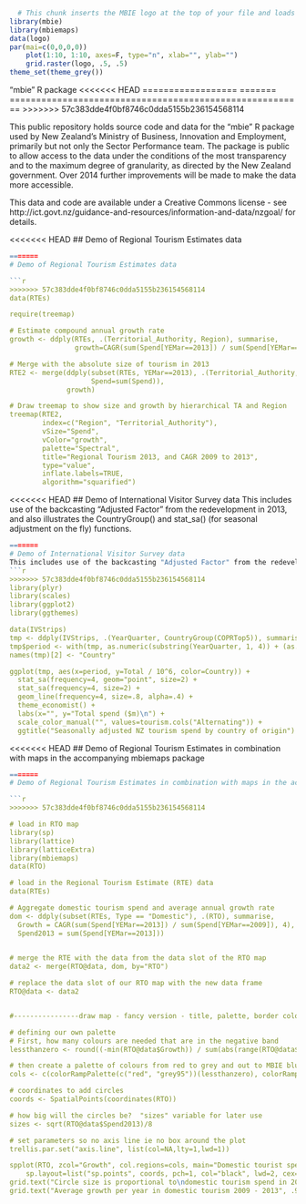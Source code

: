 ```r
  # This chunk inserts the MBIE logo at the top of your file and loads the pander package for formatting output
library(mbie)
library(mbiemaps)
data(logo)
par(mai=c(0,0,0,0))
	plot(1:10, 1:10, axes=F, type="n", xlab="", ylab="")
	grid.raster(logo, .5, .5)
theme_set(theme_grey())
```
"mbie" R package
<<<<<<< HEAD
==================
=======
========================================================
>>>>>>> 57c383dde4f0bf8746c0dda5155b236154568114

This public repository holds source code and data for the "mbie" R package used by New Zealand's Ministry of Business, Innovation and Employment, primarily but not only the Sector Performance team.  The package is public to allow access to the data under the conditions of the most transparency and to the maximum degree of granularity, as directed by the New Zealand government.  Over 2014 further improvements will be made to make the data more accessible.

This data and code are available under a Creative Commons license - see http://ict.govt.nz/guidance-and-resources/information-and-data/nzgoal/ for details.

<<<<<<< HEAD
## Demo of Regional Tourism Estimates data

```r
=======
# Demo of Regional Tourism Estimates data

```r
>>>>>>> 57c383dde4f0bf8746c0dda5155b236154568114
data(RTEs)

require(treemap)

# Estimate compound annual growth rate
growth <- ddply(RTEs, .(Territorial_Authority, Region), summarise,
                growth=CAGR(sum(Spend[YEMar==2013]) / sum(Spend[YEMar==2009]), 4))

# Merge with the absolute size of tourism in 2013
RTE2 <- merge(ddply(subset(RTEs, YEMar==2013), .(Territorial_Authority, Region), summarise,
                    Spend=sum(Spend)),
              growth)

# Draw treemap to show size and growth by hierarchical TA and Region
treemap(RTE2,
        index=c("Region", "Territorial_Authority"),
        vSize="Spend",
        vColor="growth",
        palette="Spectral",
        title="Regional Tourism 2013, and CAGR 2009 to 2013",
        type="value",
        inflate.labels=TRUE,
        algorithm="squarified")
```


<<<<<<< HEAD
## Demo of International Visitor Survey data
This includes use of the backcasting "Adjusted Factor" from the redevelopment in 2013, and also illustrates the CountryGroup() and stat_sa() (for seasonal adjustment on the fly) functions.
```r
=======
# Demo of International Visitor Survey data
This includes use of the backcasting "Adjusted Factor" from the redevelopment in 2013, and also illustrates the CountryGroup() and stat_sa() (for seasonal adjustment on the fly) functions.
```r
>>>>>>> 57c383dde4f0bf8746c0dda5155b236154568114
library(plyr)
library(scales)
library(ggplot2)
library(ggthemes)

data(IVStrips)
tmp <- ddply(IVStrips, .(YearQuarter, CountryGroup(COPRTop5)), summarise, Total= sum(SmoothTotalSpend * FinalWeight * Adjusted_Factor))
tmp$period <- with(tmp, as.numeric(substring(YearQuarter, 1, 4)) + (as.numeric(substring(YearQuarter, 6, 6))-.5)/4)
names(tmp)[2] <- "Country"

ggplot(tmp, aes(x=period, y=Total / 10^6, color=Country)) +
  stat_sa(frequency=4, geom="point", size=2) +
  stat_sa(frequency=4, size=2) +
  geom_line(frequency=4, size=.8, alpha=.4) +
  theme_economist() +
  labs(x="", y="Total spend ($m)\n") +
  scale_color_manual("", values=tourism.cols("Alternating")) +
  ggtitle("Seasonally adjusted NZ tourism spend by country of origin")
```

<<<<<<< HEAD
## Demo of Regional Tourism Estimates in combination with maps in the accompanying mbiemaps package

```r
=======
# Demo of Regional Tourism Estimates in combination with maps in the accompanying mbiemaps package

```r
>>>>>>> 57c383dde4f0bf8746c0dda5155b236154568114

# load in RTO map
library(sp)
library(lattice)
library(latticeExtra)
library(mbiemaps)
data(RTO)

# load in the Regional Tourism Estimate (RTE) data
data(RTEs)

# Aggregate domestic tourism spend and average annual growth rate
dom <- ddply(subset(RTEs, Type == "Domestic"), .(RTO), summarise,
  Growth = CAGR(sum(Spend[YEMar==2013]) / sum(Spend[YEMar==2009]), 4),
  Spend2013 = sum(Spend[YEMar==2013]))
	

# merge the RTE with the data from the data slot of the RTO map
data2 <- merge(RTO@data, dom, by="RTO")

# replace the data slot of our RTO map with the new data frame
RTO@data <- data2


#----------------draw map - fancy version - title, palette, border colour, added circle layer---------------

# defining our own palette
# First, how many colours are needed that are in the negative band
lessthanzero <- round((-min(RTO@data$Growth)) / sum(abs(range(RTO@data$Growth))) * 100)

# then create a palette of colours from red to grey and out to MBIE blue
cols <- c(colorRampPalette(c("red", "grey95"))(lessthanzero), colorRampPalette(c("grey95", mbie.cols(1)))(100-lessthanzero))

# coordinates to add circles
coords <- SpatialPoints(coordinates(RTO))

# how big will the circles be?  "sizes" variable for later use
sizes <- sqrt(RTO@data$Spend2013)/8

# set parameters so no axis line ie no box around the plot
trellis.par.set("axis.line", list(col=NA,lty=1,lwd=1))

spplot(RTO, zcol="Growth", col.regions=cols, main="Domestic tourist spend", col="white", 
	sp.layout=list("sp.points", coords, pch=1, col="black", lwd=2, cex=sizes)) # add circles layer
grid.text("Circle size is proportional to\ndomestic tourism spend in 2013", .2,.7)
grid.text("Average growth per year in domestic tourism 2009 - 2013", .93,.5, , rot=-90)


```
